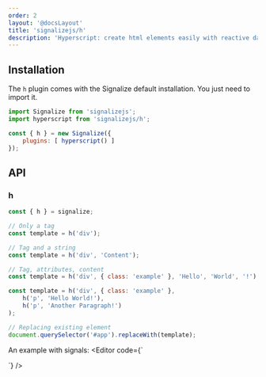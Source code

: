 ```yaml
---
order: 2
layout: '@docsLayout'
title: 'signalizejs/h'
description: 'Hyperscript: create html elements easily with reactive data and attributes.'
---
```



## Installation
The `h` plugin comes with the Signalize default installation. You just need to import it.
```js
import Signalize from 'signalizejs';
import hyperscript from 'signalizejs/h';

const { h } = new Signalize({
	plugins: [ hyperscript() ]
});
```

## API

### h

```js
const { h } = signalize;

// Only a tag
const template = h('div');

// Tag and a string
const template = h('div', 'Content');

// Tag, attributes, content
const template = h('div', { class: 'example' }, 'Hello', 'World', '!');

const template = h('div', { class: 'example' },
	h('p', 'Hello World!'),
	h('p', 'Another Paragraph!')
);

// Replacing existing element
document.querySelector('#app').replaceWith(template);
```

An example with signals:
<Editor code={`
<div id="app"></div>

<script type="module">

	const { h, signal } = new Signalize({
		plugins: [ hyperscript() ]
	});
	// Create text signal
	const text = signal('Hello World!');

	document.querySelector('#app').replaceWith(
		// Create elements
		h('div', { id: 'app' },
			// Bind text signal to element attributes
			h('input', { value: text }),
			h('div', text)
		)
	);
</script>
`} />

